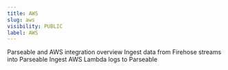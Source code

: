 ```yaml
---
title: AWS
slug: aws
visibility: PUBLIC
label: AWS
---
```


<CardGroup cols={2}>
  <Card title="Parseable with AWS" href="/docs-beta/default-guide/aws/overview">
    Parseable and AWS integration overview
  </Card>
  <Card title="Amazon Data Firehose" href="/docs-beta/default-guide/aws/kinesis">
    Ingest data from Firehose streams into Parseable
  </Card>
  <Card title="Lambda Functions" href="/docs-beta/default-guide/aws/aws-lambda-extension">
    Ingest AWS Lambda logs to Parseable
  </Card>
</CardGroup>
